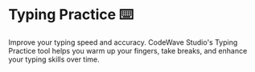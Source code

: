 # Typing Practice ⌨️

Improve your typing speed and accuracy. CodeWave Studio's Typing Practice tool helps you warm up your fingers, take breaks, and enhance your typing skills over time.
